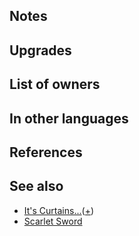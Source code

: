 {{Weapon Infobox
|tagid=SID_巾着袋＋
|weaponType=Dagger
|might=12
|range=2
|effect=At the start of turn 1, grants Special cooldown count-2. After combat, if unit attacked, inflicts Def/Res-7 on foes within 2 spaces of target through their next actions.
|cost=300
|exclusive=0
|statModifiers=0,12,0,0,0
|required=Ouch Pouch
|refinePaths=default
|refineSP=350
|refineMedals=500
|refineStones=50
|properties=
}}
==Notes==
{{Start of turn Special modification}}
{{IfUnitAttacked}}
{{Penalties}}
==Upgrades==
{{Weapon Upgrade List}}
==List of owners==
{{Skill Hero List}}
==In other languages==
{{OtherLanguages
|japanese=巾着袋＋
|german=Autschbeuteln+
|spanishEU=Monedero +
|spanishLA=Monedero +
|french=Pochette +
|italian=Borsello flagello+
|chineseTW=束口袋＋
|portuguese=Niqueleira+
}}
==References==
<references/>
==See also==
* [[It's Curtains...]]([[It's Curtains...+|+]])
* [[Scarlet Sword]]
{{Weapons Navbox}}